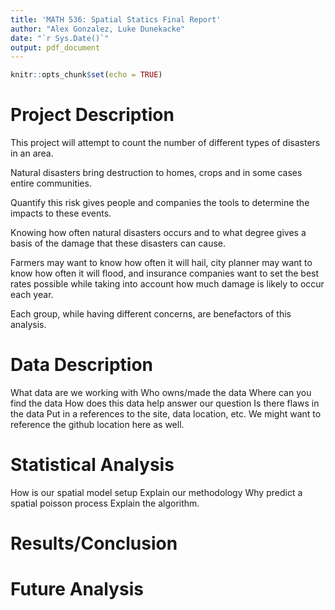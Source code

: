 ```yaml
---
title: 'MATH 536: Spatial Statics Final Report'
author: "Alex Gonzalez, Luke Dunekacke"
date: "`r Sys.Date()`"
output: pdf_document
---
```


```r
knitr::opts_chunk$set(echo = TRUE)
```

<!-- HTML style comments.
From the Report format in the ProjectGuidelines.pdf the report needs 5 sections
1. Statement of the project topic and the primary question
2. Data Description
3. Statistical and graphical methods used
4. Results and conclusions
5 Possible directions or issues for future analysis.
-->

<!--
Section 1: Statement of the project topic and the primary question.
-->
# Project Description

This project will attempt to count the number of different types of disasters in an area.

Natural disasters bring destruction to homes, crops and in some cases entire communities.

Quantify this risk gives people and companies the tools to determine the impacts to these events.

Knowing how often natural disasters occurs and to what degree gives a basis of the damage that these disasters can cause.

Farmers may want to know how often it will hail, city planner may want to know how often it will flood, and insurance companies want to set the best rates possible while taking into account how much damage is likely to occur each year. 

Each group, while having different concerns, are benefactors of this analysis.


<!--
Section 2: Data Description
Be sure to give enough of a reference where a reader/student in this class can access the data and reproduce your analysis.
-->
# Data Description



What data are we working with
Who owns/made the data
Where can you find the data
How does this data help answer our question
Is there flaws in the data 
Put in a references to the site, data location, etc.
We might want to reference the github location here as well.

<!-- 
Statistical and graphical methods used
-->

# Statistical Analysis

How is our spatial model setup
Explain our methodology 
Why predict a spatial poisson process
Explain the algorithm.

<!--
Results and conclusion. 
Make sure you give succinct conclusion that addresses your question. If you are doing a spatial analysis, make it useful to include the estimesr of regression parameters and the variance and range parameters in your results.
-->

# Results/Conclusion

<!--
Possible directions or issues for future analysis
-->

# Future Analysis



